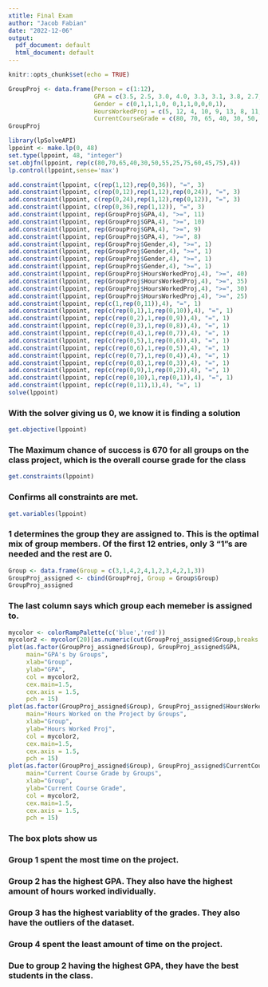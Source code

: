 ```yaml
---
xtitle: Final Exam
author: "Jacob Fabian"
date: "2022-12-06"
output:
  pdf_document: default
  html_document: default
---
```


```r
knitr::opts_chunk$set(echo = TRUE)
```

```r
GroupProj <- data.frame(Person = c(1:12), 
                        GPA = c(3.5, 2.5, 3.0, 4.0, 3.3, 3.1, 3.8, 2.7, 3.2, 3.0, 3.3, 2.9), 
                        Gender = c(0,1,1,1,0, 0,1,1,0,0,0,1), 
                        HoursWorkedProj = c(5, 12, 4, 10, 9, 13, 8, 11, 3, 9, 15, 4), 
                        CurrentCourseGrade = c(80, 70, 65, 40, 30, 50, 55, 25, 75, 60, 45, 75))
GroupProj
```

```r
library(lpSolveAPI)
lppoint <- make.lp(0, 48)
set.type(lppoint, 48, "integer")
set.objfn(lppoint, rep(c(80,70,65,40,30,50,55,25,75,60,45,75),4))
lp.control(lppoint,sense='max')
```

```r
add.constraint(lppoint, c(rep(1,12),rep(0,36)), "=", 3)
add.constraint(lppoint, c(rep(0,12),rep(1,12),rep(0,24)), "=", 3)
add.constraint(lppoint, c(rep(0,24),rep(1,12),rep(0,12)), "=", 3)
add.constraint(lppoint, c(rep(0,36),rep(1,12)), "=", 3)
add.constraint(lppoint, rep(GroupProj$GPA,4), ">=", 11)
add.constraint(lppoint, rep(GroupProj$GPA,4), ">=", 10)
add.constraint(lppoint, rep(GroupProj$GPA,4), ">=", 9)
add.constraint(lppoint, rep(GroupProj$GPA,4), ">=", 8)
add.constraint(lppoint, rep(GroupProj$Gender,4), ">=", 1)
add.constraint(lppoint, rep(GroupProj$Gender,4), ">=", 1)
add.constraint(lppoint, rep(GroupProj$Gender,4), ">=", 1)
add.constraint(lppoint, rep(GroupProj$Gender,4), ">=", 1)
add.constraint(lppoint, rep(GroupProj$HoursWorkedProj,4), ">=", 40)
add.constraint(lppoint, rep(GroupProj$HoursWorkedProj,4), ">=", 35)
add.constraint(lppoint, rep(GroupProj$HoursWorkedProj,4), ">=", 30)
add.constraint(lppoint, rep(GroupProj$HoursWorkedProj,4), ">=", 25)
add.constraint(lppoint, rep(c(1,rep(0,11)),4), "=", 1)
add.constraint(lppoint, rep(c(rep(0,1),1,rep(0,10)),4), "=", 1)
add.constraint(lppoint, rep(c(rep(0,2),1,rep(0,9)),4), "=", 1)
add.constraint(lppoint, rep(c(rep(0,3),1,rep(0,8)),4), "=", 1)
add.constraint(lppoint, rep(c(rep(0,4),1,rep(0,7)),4), "=", 1)
add.constraint(lppoint, rep(c(rep(0,5),1,rep(0,6)),4), "=", 1)
add.constraint(lppoint, rep(c(rep(0,6),1,rep(0,5)),4), "=", 1)
add.constraint(lppoint, rep(c(rep(0,7),1,rep(0,4)),4), "=", 1)
add.constraint(lppoint, rep(c(rep(0,8),1,rep(0,3)),4), "=", 1)
add.constraint(lppoint, rep(c(rep(0,9),1,rep(0,2)),4), "=", 1)
add.constraint(lppoint, rep(c(rep(0,10),1,rep(0,1)),4), "=", 1)
add.constraint(lppoint, rep(c(rep(0,11),1),4), "=", 1)
solve(lppoint)
```

### With the solver giving us 0, we know it is finding a solution

```r
get.objective(lppoint)
```

### The Maximum chance of success is 670 for all groups on the class project, which is the overall course grade for the class

```r
get.constraints(lppoint)
```

### Confirms all constraints are met.

```r
get.variables(lppoint)
```

### 1 determines the group they are assigned to. This is the optimal mix of group members. Of the first 12 entries, only 3 "1"s are needed and the rest are 0. 
```r
Group <- data.frame(Group = c(3,1,4,2,4,1,2,3,4,2,1,3))
GroupProj_assigned <- cbind(GroupProj, Group = Group$Group)
GroupProj_assigned
```
### The last column says which group each memeber is assigned to. 

```r
mycolor <- colorRampPalette(c('blue','red'))
mycolor2 <- mycolor(20)[as.numeric(cut(GroupProj_assigned$Group,breaks = 20))]
plot(as.factor(GroupProj_assigned$Group), GroupProj_assigned$GPA, 
     main="GPA's by Groups", 
     xlab="Group", 
     ylab="GPA", 
     col = mycolor2,
     cex.main=1.5,
     cex.axis = 1.5,
     pch = 15)
plot(as.factor(GroupProj_assigned$Group), GroupProj_assigned$HoursWorkedProj, 
     main="Hours Worked on the Project by Groups", 
     xlab="Group", 
     ylab="Hours Worked Proj", 
     col = mycolor2,
     cex.main=1.5,
     cex.axis = 1.5,
     pch = 15)
plot(as.factor(GroupProj_assigned$Group), GroupProj_assigned$CurrentCourseGrade, 
     main="Current Course Grade by Groups", 
     xlab="Group", 
     ylab="Current Course Grade", 
     col = mycolor2,
     cex.main=1.5,
     cex.axis = 1.5,
     pch = 15)
``` 

### The box plots show us

### Group 1 spent the most time on the project.
### Group 2 has the highest GPA. They also have the highest amount of hours worked individually.
### Group 3 has the highest variablity of the grades. They also have the outliers of the dataset.
### Group 4 spent the least amount of time on the project. 

### Due to group 2 having the highest GPA, they have the best students in the class.